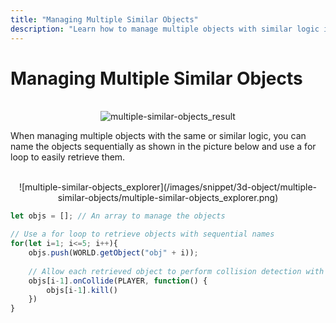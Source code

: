 ```yaml
---
title: "Managing Multiple Similar Objects"
description: "Learn how to manage multiple objects with similar logic in your 3D applications."
---
```

# Managing Multiple Similar Objects

<br/>
<center>
    <img src='/images/snippet/3d-object/multiple-similar-objects/multiple-similar-objects_result.gif' alt='multiple-similar-objects_result' loading="lazy" decoding="async" style={{width: '75%'}}/>
</center>

When managing multiple objects with the same or similar logic, you can name the objects sequentially as shown in the picture below and use a for loop to easily retrieve them.

<br/>
<center>
    ![multiple-similar-objects_explorer](/images/snippet/3d-object/multiple-similar-objects/multiple-similar-objects_explorer.png)
</center>

```js copy showLineNumbers
let objs = []; // An array to manage the objects

// Use a for loop to retrieve objects with sequential names
for(let i=1; i<=5; i++){
    objs.push(WORLD.getObject("obj" + i)); 
    
    // Allow each retrieved object to perform collision detection with onCollide
    objs[i-1].onCollide(PLAYER, function() {
        objs[i-1].kill()
    })
}
```
